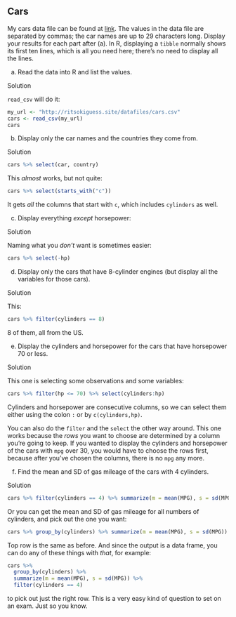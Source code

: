 ##  Cars


 My cars data file can be found at
[link](http://ritsokiguess.site/datafiles/cars.csv). 
The values in
the data file are separated by commas; the car names are up to 29
characters long.  Display your results for each part after (a). In R,
displaying a `tibble` normally shows its first ten lines, which
is all you need here; there's no need to display all the lines.


(a) Read the data into R and list the values.


Solution


`read_csv` will do it:
```r
my_url <- "http://ritsokiguess.site/datafiles/cars.csv"
cars <- read_csv(my_url)
cars
```

 
      


(b) Display only the car names and the countries they come from.


Solution



```r
cars %>% select(car, country)
```

 

This *almost* works, but not quite:

```r
cars %>% select(starts_with("c"))
```

 

It gets *all* the columns that start with `c`, which
includes `cylinders` as well.
      


(c) Display everything *except* horsepower:


Solution


Naming what you *don't* want is sometimes easier:
```r
cars %>% select(-hp)
```

 
      


(d) Display only the cars that have 8-cylinder engines (but
display all the variables for those cars).


Solution


This:
```r
cars %>% filter(cylinders == 8)
```

 
8 of them, all from the US.
      


(e) Display the cylinders and horsepower for the cars that have
horsepower 70 or less.


Solution


This one is selecting some observations and some variables:
```r
cars %>% filter(hp <= 70) %>% select(cylinders:hp)
```

 

Cylinders and horsepower are consecutive columns, so we can select
them either using the colon `:` or by
`c(cylinders,hp)`. 

You can also do the `filter` and the
`select` the other way around.
This one works because the *rows* you want to
choose are determined by a column you're going to keep. If you wanted
to display the cylinders and horsepower of the cars with `mpg`
over 30, you would have to choose the rows first, because after you've
chosen the columns, there is no `mpg` any more.
      


(f) Find the mean and SD of gas mileage of the cars with 4 cylinders.


Solution



```r
cars %>% filter(cylinders == 4) %>% summarize(m = mean(MPG), s = sd(MPG))
```

 

Or you can get the mean and SD of gas mileage for all numbers of
cylinders, and pick out the one you want:

```r
cars %>% group_by(cylinders) %>% summarize(m = mean(MPG), s = sd(MPG))
```

 

Top row is the same as before. And since the output is a data frame,
you can do any of these things with *that*, for example:

```r
cars %>%
  group_by(cylinders) %>%
  summarize(m = mean(MPG), s = sd(MPG)) %>%
  filter(cylinders == 4)
```

 

to pick out just the right row.
This is a very easy kind of question to set on an exam. Just so you know.
      




